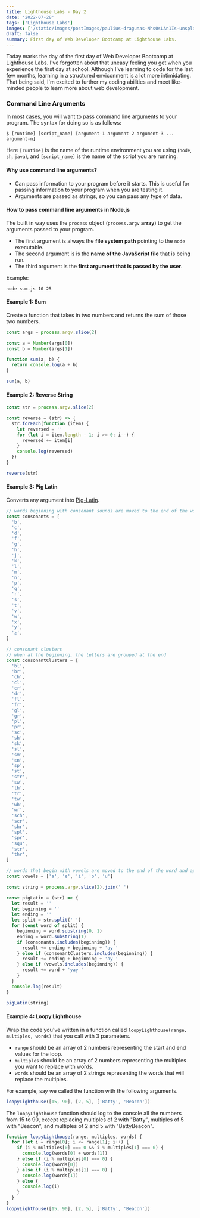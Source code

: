 ```yaml
---
title: Lighthouse Labs - Day 2
date: '2022-07-28'
tags: ['Lighthouse Labs']
images: ['/static/images/postImages/paulius-dragunas-Nhs0sLAn1Is-unsplash.jpg']
draft: false
summary: First day of Web Developer Bootcamp at Lighthouse Labs.
---
```


<TOCInline toc={props.toc} asDisclosure />

Today marks the day of the first day of Web Developer Bootcamp at Lighthouse Labs. I've forgotten about that uneasy feeling you get when you experience the first day at school. Although I've learning to code for the last few months, learning in a structured enviconment is a lot more intimidating. That being said, I'm excited to further my coding abilities and meet like-minded people to learn more about web development.

### Command Line Arguments

In most cases, you will want to pass command line arguments to your program. The syntax for doing so is as follows:

```
$ [runtime] [script_name] [argument-1 argument-2 argument-3 ... argument-n]
```

Here `[runtime]` is the name of the runtime environment you are using (`node`, `sh`, `java`), and `[script_name]` is the name of the script you are running.

#### Why use command line arguments?

- Can pass information to your program before it starts. This is useful for passing information to your program when you are testing it.
- Arguments are passed as strings, so you can pass any type of data.

#### How to pass command line arguments in Node.js

The built in way uses the `process` object (`process.argv` **array**) to get the arguments passed to your program.

- The first argument is always the **file system path** pointing to the `node` executable.
- The second argument is is the **name of the JavaScript file** that is being run.
- The third argument is the **first argument that is passed by the user**.

Example:

```
node sum.js 10 25
```

#### Example 1: Sum

Create a function that takes in two numbers and returns the sum of those two numbers.

```js
const args = process.argv.slice(2)

const a = Number(args[0])
const b = Number(args[1])

function sum(a, b) {
  return console.log(a + b)
}

sum(a, b)
```

#### Example 2: Reverse String

```js
const str = process.argv.slice(2)

const reverse = (str) => {
  str.forEach(function (item) {
    let reversed = ''
    for (let i = item.length - 1; i >= 0; i--) {
      reversed += item[i]
    }
    console.log(reversed)
  })
}

reverse(str)
```

#### Example 3: Pig Latin

Converts any argument into [Pig-Latin](https://en.wikipedia.org/wiki/Pig_Latin).

```js
// words beginning with consonant sounds are moved to the end of the word and appended with "ay"
const consonants = [
  'b',
  'c',
  'd',
  'f',
  'g',
  'h',
  'j',
  'k',
  'l',
  'm',
  'n',
  'p',
  'q',
  'r',
  's',
  't',
  'v',
  'w',
  'x',
  'y',
  'z',
]

// consonant clusters
// when at the beginning, the letters are grouped at the end
const consonantClusters = [
  'bl',
  'br',
  'ch',
  'cl',
  'cr',
  'dr',
  'fl',
  'fr',
  'gl',
  'gr',
  'pl',
  'pr',
  'sc',
  'sh',
  'sk',
  'sl',
  'sm',
  'sn',
  'sp',
  'st',
  'str',
  'sw',
  'th',
  'tr',
  'tw',
  'wh',
  'wr',
  'sch',
  'scr',
  'shr',
  'spl',
  'spr',
  'squ',
  'str',
  'thr',
]

// words that begin with vowels are moved to the end of the word and appended with "yay"
const vowels = ['a', 'e', 'i', 'o', 'u']

const string = process.argv.slice(2).join(' ')

const pigLatin = (str) => {
  let result = ''
  let beginning = ''
  let ending = ''
  let split = str.split(' ')
  for (const word of split) {
    beginning = word.substring(0, 1)
    ending = word.substring(1)
    if (consonants.includes(beginning)) {
      result += ending + beginning + 'ay '
    } else if (consonantClusters.includes(beginning)) {
      result += ending + beginning + 'ay '
    } else if (vowels.includes(beginning)) {
      result += word + 'yay '
    }
  }
  console.log(result)
}

pigLatin(string)
```

#### Example 4: Loopy Lighthouse

Wrap the code you've written in a function called `loopyLighthouse(range, multiples, words)` that you call with 3 parameters.

- `range` should be an array of 2 numbers representing the start and end values for the loop.
- `multiples` should be an array of 2 numbers representing the multiples you want to replace with words.
- `words` should be an array of 2 strings representing the words that will replace the multiples.

For example, say we called the function with the following arguments.

```js
loopyLighthouse([15, 90], [2, 5], ['Batty', 'Beacon'])
```

The `loopyLighthouse` function should log to the console all the numbers from 15 to 90, except replacing multiples of 2 with "Batty", multiples of 5 with "Beacon", and multiples of 2 and 5 with "BattyBeacon".

```js
function loopyLighthouse(range, multiples, words) {
  for (let i = range[0]; i <= range[1]; i++) {
    if (i % multiples[0] === 0 && i % multiples[1] === 0) {
      console.log(words[0] + words[1])
    } else if (i % multiples[0] === 0) {
      console.log(words[0])
    } else if (i % multiples[1] === 0) {
      console.log(words[1])
    } else {
      console.log(i)
    }
  }
}
loopyLighthouse([15, 90], [2, 5], ['Batty', 'Beacon'])
```
